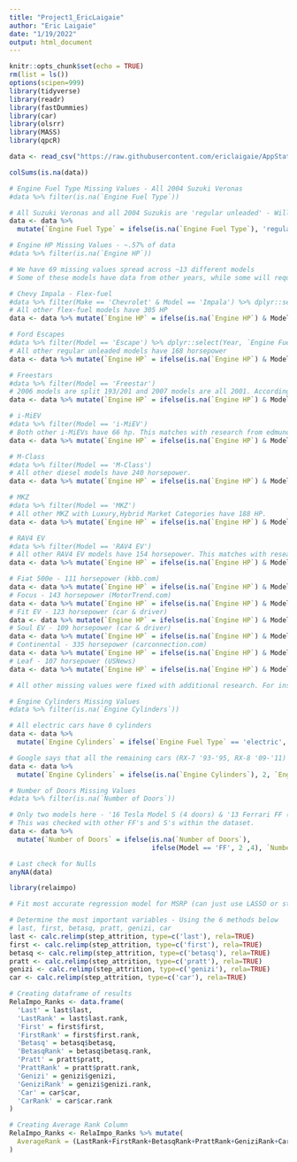 ```yaml
---
title: "Project1_EricLaigaie"
author: "Eric Laigaie"
date: "1/19/2022"
output: html_document
---
```


```r
knitr::opts_chunk$set(echo = TRUE)
rm(list = ls())
options(scipen=999)
library(tidyverse)
library(readr)
library(fastDummies)
library(car)
library(olsrr)
library(MASS)
library(qpcR)
```

```r
data <- read_csv("https://raw.githubusercontent.com/ericlaigaie/AppStat_Project1/main/data1.csv")
```
```r
colSums(is.na(data))
```

```r
# Engine Fuel Type Missing Values - All 2004 Suzuki Veronas
#data %>% filter(is.na(`Engine Fuel Type`))

# All Suzuki Veronas and all 2004 Suzukis are 'regular unleaded' - Will input that value
data <- data %>%
  mutate(`Engine Fuel Type` = ifelse(is.na(`Engine Fuel Type`), 'regular unleaded', `Engine Fuel Type`))
```

```r
# Engine HP Missing Values - ~.57% of data
#data %>% filter(is.na(`Engine HP`))

# We have 69 missing values spread across ~13 different models
# Some of these models have data from other years, while some will require more research

# Chevy Impala - Flex-fuel
#data %>% filter(Make == 'Chevrolet' & Model == 'Impala') %>% dplyr::select(Year, `Engine Fuel Type`, `Engine HP`)
# All other flex-fuel models have 305 HP
data <- data %>% mutate(`Engine HP` = ifelse(is.na(`Engine HP`) & Model == 'Impala', 305, `Engine HP`))

# Ford Escapes
#data %>% filter(Model == 'Escape') %>% dplyr::select(Year, `Engine Fuel Type`, `Engine HP`)
# All other regular unleaded models have 168 horsepower
data <- data %>% mutate(`Engine HP` = ifelse(is.na(`Engine HP`) & Model == 'Escape', 168, `Engine HP`))

# Freestars
#data %>% filter(Model == 'Freestar')
# 2006 models are split 193/201 and 2007 models are all 2001. According to autoblog.com, the 2005 Freestar has 193 hp.
data <- data %>% mutate(`Engine HP` = ifelse(is.na(`Engine HP`) & Model == 'Freestar', 193, `Engine HP`))

# i-MiEV
#data %>% filter(Model == 'i-MiEV')
# Both other i-MiEVs have 66 hp. This matches with research from edmunds.com
data <- data %>% mutate(`Engine HP` = ifelse(is.na(`Engine HP`) & Model == 'i-MiEV', 66, `Engine HP`))

# M-Class
#data %>% filter(Model == 'M-Class')
# All other diesel models have 240 horsepower.
data <- data %>% mutate(`Engine HP` = ifelse(is.na(`Engine HP`) & Model == 'M-Class', 240, `Engine HP`))

# MKZ
#data %>% filter(Model == 'MKZ')
# All other MKZ with Luxury,Hybrid Market Categories have 188 HP.
data <- data %>% mutate(`Engine HP` = ifelse(is.na(`Engine HP`) & Model == 'MKZ', 188, `Engine HP`))

# RAV4 EV
#data %>% filter(Model == 'RAV4 EV')
# All other RAV4 EV models have 154 horsepower. This matches with research from edmunds.com
data <- data %>% mutate(`Engine HP` = ifelse(is.na(`Engine HP`) & Model == 'RAV4 EV', 154, `Engine HP`))

# Fiat 500e - 111 horsepower (kbb.com)
data <- data %>% mutate(`Engine HP` = ifelse(is.na(`Engine HP`) & Model == '500e', 111, `Engine HP`))
# Focus - 143 horsepower (MotorTrend.com)
data <- data %>% mutate(`Engine HP` = ifelse(is.na(`Engine HP`) & Model == 'Focus', 143, `Engine HP`))
# Fit EV - 123 horsepower (car & driver)
data <- data %>% mutate(`Engine HP` = ifelse(is.na(`Engine HP`) & Model == 'Fit EV', 123, `Engine HP`))
# Soul EV - 109 horsepower (car & driver)
data <- data %>% mutate(`Engine HP` = ifelse(is.na(`Engine HP`) & Model == 'Soul EV', 109, `Engine HP`))
# Continental - 335 horsepower (carconnection.com)
data <- data %>% mutate(`Engine HP` = ifelse(is.na(`Engine HP`) & Model == 'Continental', 335, `Engine HP`))
# Leaf - 107 horsepower (USNews)
data <- data %>% mutate(`Engine HP` = ifelse(is.na(`Engine HP`) & Model == 'Leaf', 107, `Engine HP`))

# All other missing values were fixed with additional research. For instance, the Tesla Model S missing values had varying MSRP's, so trim levels had to be researched to find specific HP values. These remaining null values have already been imputed into the dataset before loading in.
```

```r
# Engine Cylinders Missing Values
#data %>% filter(is.na(`Engine Cylinders`))

# All electric cars have 0 cylinders
data <- data %>%
  mutate(`Engine Cylinders` = ifelse(`Engine Fuel Type` == 'electric', 0, `Engine Cylinders`))

# Google says that all the remaining cars (RX-7 '93-'95, RX-8 '09-'11) have 2 cylinders
data <- data %>%
  mutate(`Engine Cylinders` = ifelse(is.na(`Engine Cylinders`), 2, `Engine Cylinders`))
```

```r
# Number of Doors Missing Values
#data %>% filter(is.na(`Number of Doors`))

# Only two models here - '16 Tesla Model S (4 doors) & '13 Ferrari FF (2 doors)
# This was checked with other FF's and S's within the dataset.
data <- data %>%
  mutate(`Number of Doors` = ifelse(is.na(`Number of Doors`),
                                    ifelse(Model == 'FF', 2 ,4), `Number of Doors`))
```

```r
# Last check for Nulls
anyNA(data)
```

```r
library(relaimpo)

# Fit most accurate regression model for MSRP (can just use LASSO or stepwise selection)

# Determine the most important variables - Using the 6 methods below
# last, first, betasq, pratt, genizi, car
last <- calc.relimp(step_attrition, type=c('last'), rela=TRUE)
first <- calc.relimp(step_attrition, type=c('first'), rela=TRUE)
betasq <- calc.relimp(step_attrition, type=c('betasq'), rela=TRUE)
pratt <- calc.relimp(step_attrition, type=c('pratt'), rela=TRUE)
genizi <- calc.relimp(step_attrition, type=c('genizi'), rela=TRUE)
car <- calc.relimp(step_attrition, type=c('car'), rela=TRUE)

# Creating dataframe of results
RelaImpo_Ranks <- data.frame(
  'Last' = last$last,
  'LastRank' = last$last.rank,
  'First' = first$first,
  'FirstRank' = first$first.rank,
  'Betasq' = betasq$betasq,
  'BetasqRank' = betasq$betasq.rank,
  'Pratt' = pratt$pratt,
  'PrattRank' = pratt$pratt.rank,
  'Genizi' = genizi$genizi,
  'GeniziRank' = genizi$genizi.rank,
  'Car' = car$car,
  'CarRank' = car$car.rank
)

# Creating Average Rank Column
RelaImpo_Ranks <- RelaImpo_Ranks %>% mutate(
  AverageRank = (LastRank+FirstRank+BetasqRank+PrattRank+GeniziRank+CarRank) / 6
)

```